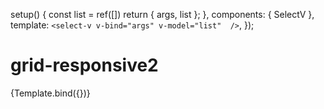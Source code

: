 

<Meta title="css/card-hover" component={SelectV} argTypes={{}} />

  setup() {
    const list = ref([])
    return { args, list };
  },
  components: { SelectV },
  template: `<select-v v-bind="args" v-model="list"  />`,
});

# grid-responsive2

<Canvas>
  <Story
    name="default"
    args={{
      valueKey: 'id',
      labelKey: 'label',
    }}
  >
    {Template.bind({})}
  </Story>
</Canvas>

<ArgsTable story="default" />
